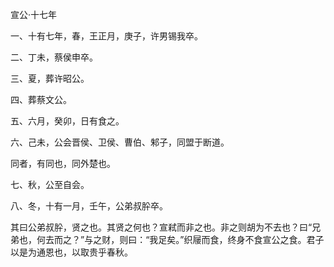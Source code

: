 

宣公·十七年

一、十有七年，春，王正月，庚子，许男锡我卒。

二、丁未，蔡侯申卒。

三、夏，葬许昭公。

四、葬蔡文公。

五、六月，癸卯，日有食之。

六、己未，公会晋侯、卫侯、曹伯、邾子，同盟于断道。

同者，有同也，同外楚也。

七、秋，公至自会。

八、冬，十有一月，壬午，公弟叔肸卒。

其曰公弟叔肸，贤之也。其贤之何也？宣弒而非之也。非之则胡为不去也？曰“兄弟也，何去而之？”与之财，则曰：“我足矣。”织屦而食，终身不食宣公之食。君子以是为通恩也，以取贵乎春秋。

